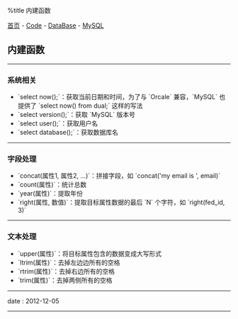 %title 内建函数

[[../../../index|首页]] - [[../../index|Code]] - [[../index|DataBase]] - [[index|MySQL]]
==内建函数==
----
===系统相关===

* `select now();`：获取当前日期和时间，为了与 `Orcale` 兼容，`MySQL` 也提供了 `select now() from dual;` 这样的写法
* `select version();`：获取 `MySQL` 版本号
* `select user();`：获取用户名
* `select database();`：获取数据库名
----
===字段处理===

* `concat(属性1, 属性2, ...)`：拼接字段，如 `concat('my email is ', email)`
* `count(属性)`：统计总数
* `year(属性)`：提取年份
* `right(属性, 数值)`：提取目标属性数据的最后 `N` 个字符，如 `right(fed_id, 3)`
----
===文本处理===

* `upper(属性)`：将目标属性包含的数据变成大写形式
* `ltrim(属性)`：去掉左边边所有的空格
* `rtrim(属性)`：去掉右边所有的空格
* `trim(属性)`：去掉两侧所有的空格
----
<red>date</red> : 2012-12-05
----
